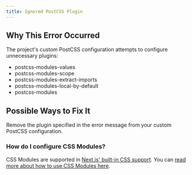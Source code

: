 ```yaml
---
title: Ignored PostCSS Plugin
---
```


## Why This Error Occurred

The project's custom PostCSS configuration attempts to configure unnecessary plugins:

- postcss-modules-values
- postcss-modules-scope
- postcss-modules-extract-imports
- postcss-modules-local-by-default
- postcss-modules

## Possible Ways to Fix It

Remove the plugin specified in the error message from your custom PostCSS configuration.

### How do I configure CSS Modules?

CSS Modules are supported in [Next.js' built-in CSS support](/docs/pages/building-your-application/configuring/post-css).
You can [read more about how to use CSS Modules here](/docs/pages/building-your-application/configuring/post-css).
